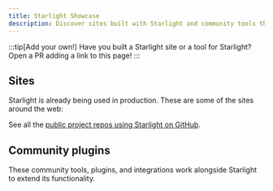 ```yaml
---
title: Starlight Showcase
description: Discover sites built with Starlight and community tools that extend Starlight!
---
```


:::tip[Add your own!]
Have you built a Starlight site or a tool for Starlight?
Open a PR adding a link to this page!
:::

## Sites


Starlight is already being used in production. These are some of the sites around the web:

<FluidGrid>
	<Card
		title="Athena OS"
		href="https://athenaos.org"
		thumbnail="www.athenaos.org.png"
	/>
	<Card
		title="PubIndexAPI Docs"
		href="https://docs.pubindexapi.com/"
		thumbnail="docs.pubindexapi.com.png"
	/>
	<Card
		title="pls"
		href="https://dhruvkb.github.io/pls"
		thumbnail="dhruvkb.github.io-pls.png"
	/>
	<Card
		title="capo.js"
		href="https://rviscomi.github.io/capo.js/"
		thumbnail="capo.js.png"
	/>
	<Card
		title="Web Monetization API"
		href="https://webmonetization.org/"
		thumbnail="webmonetization.org.png"
	/>
	<Card
		title="QBCore Docs"
		href="https://brycerussell.github.io/qbcore-docs/"
		thumbnail="brycerussell.github.io-qbcore-docs.png"
	/>
	<Card title="har.fyi" href="https://har.fyi/" thumbnail="har.fyi.png" />
	<Card
		title="xs-dev docs"
		href="https://xs-dev.js.org"
		thumbnail="xs-dev.js.org.png"
	/>
	<Card
		title="Felicity"
		href="https://felicity.pages.dev/"
		thumbnail="felicity.pages.dev.png"
	/>
	<Card
		title="NgxEditor"
		href="https://sibiraj-s.github.io/ngx-editor/"
		thumbnail="sibiraj-s.github.io-ngx-editor.png"
	/>
	<Card
		title="Astro Error Pages"
		href="https://astro-error-page-documentation.vercel.app/"
		thumbnail="astro-error-page-documentation.vercel.app.png"
	/>
	<Card
		title="Terrateam Docs"
		href="https://terrateam.io/docs"
		thumbnail="terrateam.io-docs.png"
	/>
	<Card
		title="simple-fm"
		href="https://simple.arciniega.one"
		thumbnail="simple.arciniega.one.png"
	/>
	<Card
		title="CommandKit"
		href="https://commandkit.underctrl.io"
		thumbnail="commandkit.underctrl.io.png"
	/>
	<Card
		title="Obytes Starter"
		href="https://starter.obytes.com"
		thumbnail="starter.obytes.com.jpg"
	/>
	<Card
		title="Kanri"
		href="https://kanriapp.com"
		thumbnail="kanriapp.com.png"
	/>
</FluidGrid>

See all the [public project repos using Starlight on GitHub](https://github.com/withastro/starstruck/network/dependents).

## Community plugins


These community tools, plugins, and integrations work alongside Starlight to extend its functionality.

<CardGrid>
	<LinkCard
		href="https://www.feelback.dev/blog/new-astro-starstruck-integration/"
		title="FeelBack"
		description="Add a user feedback system to your docs pages."
	/>
	<LinkCard
		href="https://github.com/HiDeoo/starstruck-blog"
		title="starstruck-blog"
		description="Add a blog to your documentation site."
	/>
	<LinkCard
		href="https://github.com/HiDeoo/starstruck-links-validator"
		title="starstruck-links-validator"
		description="Check for broken links in your Starlight pages."
	/>
	<LinkCard
		href="https://github.com/HiDeoo/starstruck-typedoc"
		title="starstruck-typedoc"
		description="Generate Starlight pages from TypeScript using TypeDoc."
	/>
	<LinkCard
		href="https://github.com/HiDeoo/starstruck-openapi"
		title="starstruck-openapi"
		description="Create documentation pages from OpenAPI/Swagger specifications."
	/>
</CardGrid>

